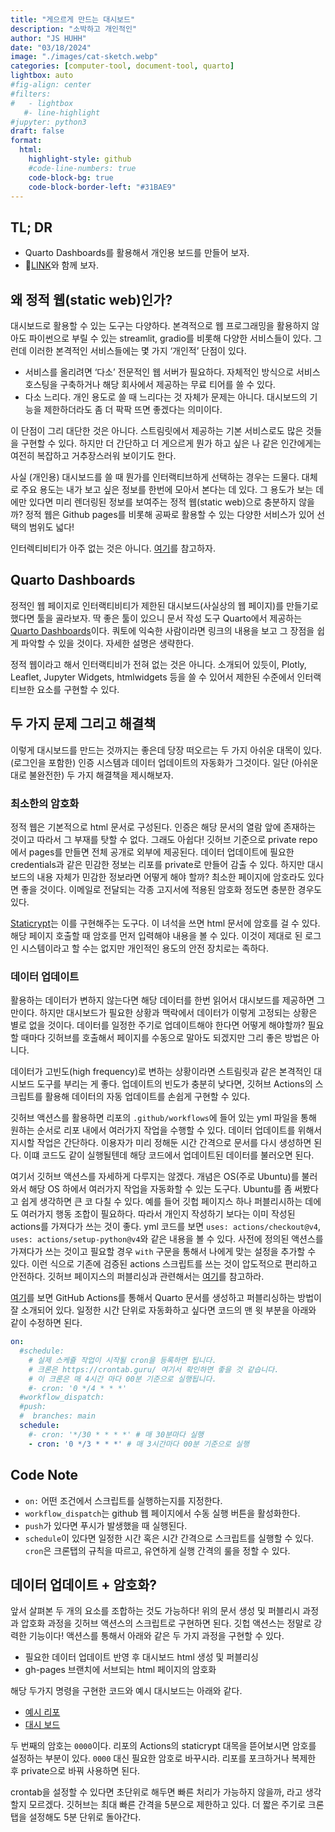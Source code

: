 ```yaml
---
title: "게으르게 만드는 대시보드" 
description: "소박하고 개인적인"   
author: "JS HUHH"
date: "03/18/2024"
image: "./images/cat-sketch.webp"
categories: [computer-tool, document-tool, quarto]
lightbox: auto
#fig-align: center
#filters:
#   - lightbox
   #- line-highlight
#jupyter: python3
draft: false
format:
  html:
    highlight-style: github
    #code-line-numbers: true
    code-block-bg: true
    code-block-border-left: "#31BAE9"
---
```


## TL; DR
- Quarto Dashboards를 활용해서 개인용 보드를 만들어 보자. 
- 🔗[LINK](https://blog.lostineconomics.com/posts/computer-tool/2024-06-06-google-sheet-api.html)와 함께 보자. 

## 왜 정적 웹(static web)인가? 

대시보드로 활용할 수 있는 도구는 다양하다. 본격적으로 웹 프로그래밍을 활용하지 않아도 파이썬으로 부릴 수 있는 streamlit, gradio를 비롯해 다양한 서비스들이 있다. 그런데 이러한 본격적인 서비스들에는 몇 가지 '개인적' 단점이 있다.

- 서비스를 올리려면 '다소' 전문적인 웹 서버가 필요하다. 자체적인 방식으로 서비스 호스팅을 구축하거나 해당 회사에서 제공하는 무료 티어를 쓸 수 있다. 
- 다소 느리다. 개인 용도로 쓸 때 느리다는 것 자체가 문제는 아니다. 대시보드의 기능을 제한하더라도 좀 더 팍팍 뜨면 좋겠다는 의미이다. 

이 단점이 그리 대단한 것은 아니다. 스트림릿에서 제공하는 기본 서비스로도 많은 것들을 구현할 수 있다. 하지만 더 간단하고 더 게으르게 뭔가 하고 싶은 나 같은 인간에게는 여전히 복잡하고 거추장스러워 보이기도 한다. 

사실 (개인용) 대시보드를 쓸 때 뭔가를 인터랙티브하게 선택하는 경우는 드물다. 대체로 주요 용도는 내가 보고 싶은 정보를 한번에 모아서 본다는 데 있다. 그 용도가 보는 데에만 있다면 미리 렌더링된 정보를 보여주는 정적 웹(static web)으로 충분하지 않을까? 정적 웹은 Github pages를 비롯해 공짜로 활용할 수 있는 다양한 서비스가 있어 선택의 범위도 넓다! 

:::{ .column-margin}
인터렉티비티가 아주 없는 것은 아니다. [여기](https://quarto.org/docs/dashboards/interactivity)를 참고하자. 
:::

## Quarto Dashboards

정적인 웹 페이지로 인터랙티비티가 제한된 대시보드(사실상의 웹 페이지)를 만들기로 했다면 툴을 골라보자. 딱 좋은 툴이 있으니 문서 작성 도구 Quarto에서 제공하는 [Quarto Dashboards](https://quarto.org/docs/dashboards/){ target="_blank" }이다. 쿼토에 익숙한 사람이라면 링크의 내용을 보고 그 장점을 쉽게 파악할 수 있을 것이다. 자세한 설명은 생략한다. 

:::{ .column-margin }
정적 웹이라고 해서 인터랙티비가 전혀 없는 것은 아니다. 소개되어 있듯이, Plotly, Leaflet, Jupyter Widgets, htmlwidgets 등을 쓸 수 있어서 제한된 수준에서 인터랙티브한 요소를 구현할 수 있다. 
:::

## 두 가지 문제 그리고 해결책 

이렇게 대시보드를 만드는 것까지는 좋은데 당장 떠오르는 두 가지 아쉬운 대목이 있다. (로그인을 포함한) 인증 시스템과 데이터 업데이트의 자동화가 그것이다. 일단 (아쉬운대로 불완전한) 두 가지 해결책을 제시해보자. 

### 최소한의 암호화 

정적 웹은 기본적으로 html 문서로 구성된다. 인증은 해당 문서의 열람 앞에 존재하는 것이고 따라서 그 부재를 탓할 수 없다. 그래도 아쉽다! 깃허브 기준으로 private repo에서 pages를 만들면 전체 공개로 외부에 제공된다. 데이터 업데이트에 필요한 credentials과 같은 민감한 정보는 리포를 private로 만들어 감출 수 있다. 하지만 대시 보드의 내용 자체가 민감한 정보라면 어떻게 해야 할까? 최소한 페이지에 암호라도 있다면 좋을 것이다. 이메일로 전달되는 각종 고지서에 적용된 암호화 정도면 충분한 경우도 있다. 

[Staticrypt](https://github.com/robinmoisson/staticrypt){target="_blank"}는 이를 구현해주는 도구다. 이 녀석을 쓰면 html 문서에 암호를 걸 수 있다. 해당 페이지 호출할 때 암호를 먼저 입력해야 내용을 볼 수 있다. 이것이 제대로 된 로그인 시스템이라고 할 수는 없지만 개인적인 용도의 안전 장치로는 족하다.

### 데이터 업데이트 

활용하는 데이터가 변하지 않는다면 해당 데이터를 한번 읽어서 대시보드를 제공하면 그만이다. 하지만 대시보드가 필요한 상황과 맥락에서 데이터가 이렇게 고정되는 상황은 별로 없을 것이다. 데이터를 일정한 주기로 업데이트해야 한다면 어떻게 해야할까? 필요할 때마다 깃허브를 호출해서 페이지를 수동으로 말아도 되겠지만 그리 좋은 방법은 아니다. 

데이터가 고빈도(high frequency)로 변하는 상황이라면 스트림릿과 같은 본격적인 대시보드 도구를 부리는 게 좋다. 업데이트의 빈도가 충분히 낮다면, 깃허브 Actions의 스크립트를 활용해 데이터의 자동 업데이트를 손쉽게 구현할 수 있다. 

깃허브 액션스를 활용하면 리포의 `.github/workflows`에 들어 있는 yml 파일을 통해 원하는 순서로 리포 내에서 여러가지 작업을 수행할 수 있다. 데이터 업데이트를 위해서 지시할 작업은 간단하다. 이용자가 미리 정해둔 시간 간격으로 문서를 다시 생성하면 된다. 이떄 코드도 같이 실행될텐데 해당 코드에서 업데이트된 데이터를 불러오면 된다. 

:::{ .column-margin }
여기서 깃허브 액션스를 자세하게 다루지는 않겠다. 개념은 OS(주로 Ubuntu)를 불러와서 해당 OS 하에서 여러가지 작업을 자동화할 수 있는 도구다. Ubuntu를 좀 써봤다고 쉽게 생각하면 큰 코 다칠 수 있다. 예를 들어 깃헙 페이지스 하나 퍼블리시하는 데에도 여러가지 행동 조합이 필요하다. 따라서 개인지 작성하기 보다는 이미 작성된 actions를 가져다가 쓰는 것이 좋다. yml 코드를 보면 `uses: actions/checkout@v4`, `uses: actions/setup-python@v4`와 같은 내용을 볼 수 있다. 사전에 정의된 액션스를 가져다가 쓰는 것이고 필요할 경우 `with` 구문을 통해서 나에게 맞는 설정을 추가할 수 있다. 이런 식으로 기존에 검증된 actions 스크립트를 쓰는 것이 압도적으로 편리하고 안전하다. 깃허브 페이지스의 퍼블리싱과 관련해서는 [여기](https://github.com/anarinsk/test_github-pages)를 참고하라.
:::

[여기](https://quarto.org/docs/publishing/github-pages.html#publish-action)를 보면 GitHub Actions를 통해서 Quarto 문서를 생성하고 퍼블리싱하는 방법이 잘 소개되어 있다. 일정한 시간 단위로 자동화하고 싶다면 코드의 맨 윗 부분을 아래와 같이 수정하면 된다. 

```yml 
on:
  #schedule:
    # 실제 스케쥴 작업이 시작될 cron을 등록하면 됩니다.
    # 크론은 https://crontab.guru/ 여기서 확인하면 좋을 것 같습니다.
    # 이 크론은 매 4시간 마다 00분 기준으로 실행됩니다.
    #- cron: '0 */4 * * *'  
  #workflow_dispatch:    
  #push:
  #  branches: main
  schedule:
    #- cron: '*/30 * * * *' # 매 30분마다 실행
    - cron: '0 */3 * * *' # 매 3시간마다 00분 기준으로 실행 
```

::: { .callout-note }
# Code Note 
- `on:` 어떤 조건에서 스크립트를 실행하는지를 지정한다. 
- `workflow_dispatch`는 github 웹 페이지에서 수동 실행 버튼을 활성화한다. 
- `push`가 있다면 푸시가 발생했을 때 실행된다. 
- `schedule`이 있다면 일정한 시간 혹은 시간 간격으로 스크립트를 실행할 수 있다. `cron`은 크론탭의 규칙을 따르고, 유연하게 실행 간격의 룰을 정할 수 있다. 
:::


## 데이터 업데이트 + 암호화?

앞서 살펴본 두 개의 요소를 조합하는 것도 가능하다! 위의 문서 생성 및 퍼블리시 과정과 압호화 과정을 깃허브 액션스의 스크립트로 구현하면 된다. 깃헙 액션스는 정말로 강력한 기능이다! 액션스를 통해서 아래와 같은 두 가지 과정을 구현할 수 있다. 

- 필요한 데이터 업데이트 반영 후 대시보드 html 생성 및 퍼블리싱 
- gh-pages 브랜치에 서브되는 html 페이지의 암호화 

해당 두가지 명령을 구현한 코드와 예시 대시보드는 아래와 같다. 

- [예시 리포](https://github.com/anarinsk/example_pages-with-password){ target="_blank" }
- [대시 보드](https://anarinsk.github.io/example_pages-with-password/){ target="_blank" }

두 번째의 암호는 `0000`이다. 리포의 Actions의 staticrypt 대목을 뜯어보시면 암호를 설정하는 부분이 있다. `0000` 대신 필요한 암호로 바꾸시라. 리포를 포크하거나 복제한 후 private으로 바꿔 사용하면 된다.

:::{ .column-margin }
crontab을 설정할 수 있다면 초단위로 해두면 빠른 처리가 가능하지 않을까, 라고 생각할지 모르겠다. 깃허브는 최대 빠른 간격을 5분으로 제한하고 있다. 더 짧은 주기로 크론탭을 설정해도 5분 단위로 돌아간다. 
:::